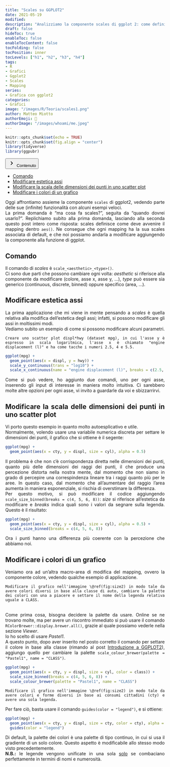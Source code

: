 ```yaml
---
title: "Scales su GGPLOT2"
date: 2021-05-19
modified:
description: "Analizziamo la componente scales di ggplot 2: come definire il mapping delle variabili di aes"
draft: false
hideToc: true
enableToc: false
enableTocContent: false
tocFolding: false
tocPosition: inner
tocLevels: ["h1", "h2", "h3", "h4"]
tags:
- R
- Grafici
- Ggplot2
- Scales
- Mapping
series:
- Grafica con ggplot2
categories:
- Grafici
image: "/images/R/Teoria/scales1.png"
author: Matteo Miotto
authorEmoji: 🤖
authorImage: "/images/whoami/me.jpeg"
---
```


```r
knitr::opts_chunk$set(echo = TRUE)
knitr::opts_chunk$set(fig.align = "center")
library(tidyverse)
library(ggpubr)
```

<div class="expand">
<button type="button" class="expand__button" aria-label="Expand Button"> [ ]{.expand-icon .expand-icon__right}<svg xmlns="http://www.w3.org/2000/svg" width="24" height="24" viewBox="0 0 24 24" class="expand-icon__down"><path fill="currentColor" d="M9.29 15.88L13.17 12 9.29 8.12c-.39-.39-.39-1.02 0-1.41.39-.39 1.02-.39 1.41 0l4.59 4.59c.39.39.39 1.02 0 1.41L10.7 17.3c-.39.39-1.02.39-1.41 0-.38-.39-.39-1.03 0-1.42z"></path></svg> Contenuto </button>
<div class="expand__content expand__content--toc" style="max-height: 381px;">
<ul>
<li>
<a href="#comando">Comando</a>
</li>
<li>
<a href="#modificare-estetica-assi">Modificare estetica assi</a>
</li>
<li>
<a href="#modificare-la-scala-delle-dimensioni-dei-punti-in-uno-scatter-plot">Modificare la scala delle dimensioni dei punti in uno scatter plot</a>
</li>
<li>
<a href="#modificare-i-colori-di-un-grafico">Modificare i colori di un grafico</a>
</li>
</ul>
</div>
</div>
::: {style="text-align: justify;"}

Oggi affrontiamo assieme la componente `scales` di ggplot2, vedendo parte delle sue (infinite) funzionalità con alcuni esempi veloci.  
La prima domanda è "ma cosa fa scales?", seguita da "quando dovrei usarlo?". Replichiamo subito alla prima domanda, lasciando alla seconda questo post intero come risposta: scales definisce come deve avvenire il mapping dentro `aes()`. Ne consegue che ogni mapping ha la sua scales associata di default, e che noi possiamo andarla a modificare aggiungendo la componente alla funzione di ggplot.

## Comando

Il comando di *scales* è `scale_<aesthetic>_<type>()`.  
Ci sono due parti che possono cambiare ogni volta: *aesthetic* si riferisce alla componente da modificare (colore, asse x, asse y, ...), *type* può essere sia generico (continuous, discrete, binned) oppure specifico (area, ...).

## Modificare estetica assi

La prima applicazione che mi viene in mente pensando a *scales* è quella relativa alla modifica dell'estetica degli assi; infatti, si possono modificare gli assi in moltissimi modi.  
Vediamo subito un esempio di come si possono modificare alcuni parametri.

``` example
Creare uno scatter plot displ*hwy (dataset mpg), in cui l'asse y è espresso in scala logaritmica, l'asse x è chiamato "engine displacement (l)" e ha come tacche i numeri 2.5, 4 e 5.5.
```

```r
ggplot(mpg) +
  geom_point(aes(x = displ, y = hwy)) +
  scale_y_continuous(trans = "log10") +
  scale_x_continuous(name = "engine displacement (l)", breaks = c(2.5, 4, 5.5))
```

Come si può vedere, ho aggiunto due comandi, uno per ogni asse, inserendo gli input di interesse in maniera molto intuitiva. Ci sarebbero molte altre opzioni per ogni asse, vi invito a guardarle da voi e sbizzarrirvi.  

## Modificare la scala delle dimensioni dei punti in uno scatter plot

Vi porto questo esempio in quanto molto autoesplicativo e utile.  
Normalmente, volendo usare una variabile numerica discreta per settare le dimensioni dei punti, il grafico che si ottiene è il segente:
```r
ggplot(mpg) + 
  geom_point(aes(x = cty, y = displ, size = cyl), alpha = 0.5)
```

Il problema è che non c'è corrispondenza diretta nelle dimensioni dei punti, quanto più delle dimensioni dei raggi dei punti, il che produce una percezione distorta nella nostra mente, dal momento che non siamo in grado di percepire una correspindenza lineare tra i raggi quanto più per le aree. In questo caso, dal momento che all'aumentare del raggio l'area aumenta in maniera esponenziale, si rischia di overstimare la differenza.  
Per questo motivo, si può modificare il codice aggiungendo `scale_size_binned(breaks = c(4, 5, 6, 8))`: *size* si riferisce all'estetica da modificare e *breaks* indica quali sono i valori da segnare sulla legenda. Questo è il risultato:

```r
ggplot(mpg) + 
  geom_point(aes(x = cty, y = displ, size = cyl), alpha = 0.5) +
  scale_size_binned(breaks = c(4, 5, 6, 8))
```

Ora i punti hanno una differenza più coerente con la percezione che abbiamo noi.

## Modificare i colori di un grafico

Veniamo ora ad un'altra macro-area di modifica del mapping, ovvero la componente colore, vedendo qualche esempio di applicazione.

```example
Modificare il grafico nell'immagine \@ref(fig:size2) in modo tale da avere colori diversi in base alla classe di auto, cambiare la palette dei colori con una a piacere e settare il nome della legenda relativa uguale a CLASS.
```
<br>
Come prima cosa, bisogna decidere la palette da usare. Online se ne trovano molte, ma per avere un riscontro immediato si può usare il comando `RColorBrewer::display.brewer.all()`, grazie al quale possiamo vederle nella sezione *Viewer*.  
Io ho scelto di usare *Pastel1*.  
A questo punto, dopo aver inserito nel posto corretto il comando per settare il colore in base alla classe (rimando al post [Introduzione a GGPLOT2](https://miotsdata.netlify.app/it/r/teoria/intro-ggplot2/indroduzone-a-ggplot2/)), aggiungo quello per cambiare la palette `scale_colour_brewer(palette = "Pastel1", name = "CLASS")`.

```r
ggplot(mpg) + 
  geom_point(aes(x = cty, y = displ, size = cyl, color = class)) +
  scale_size_binned(breaks = c(4, 5, 6, 8)) +
  scale_colour_brewer(palette = "Pastel1", name = "CLASS")
```

```example
Modificare il grafico nell'immagine \@ref(fig:size2) in modo tale da avere colori e forme diversi in base ai consumi cittadini (cty) e avere una sola legenda.
```

Per fare ciò, basta usare il comando `guides(color = "legend")`, e si ottiene:

```r
ggplot(mpg) + 
  geom_point(aes(x = cty, y = displ, size = cty, color = cty), alpha = 0.5) +
  guides(color = "legend")
```
Di default, la palette dei colori è una palette di tipo continuo, in cui si usa il gradiente di un solo colore. Questo aspetto è modificabile allo stesso modo visto precedentemente.  
**N.B.:** le legende vengono unificate in una sola <u>solo</u> se combaciano perfettamente in termini di nomi e numerosità.
 
:::
